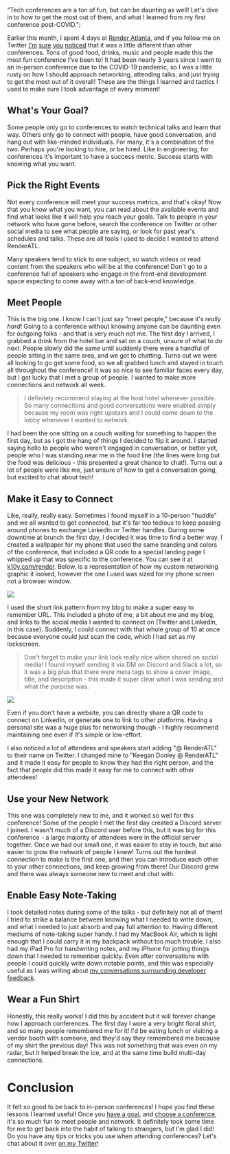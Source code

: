   "Tech conferences are a ton of fun, but can be daunting as well! Let's dive in to how to get the most out of them, and what I learned from my first conference post-COVID.";

Earlier this month, I spent 4 days at [Render Atlanta](https://www.renderatl.com/ 'Render Website'), and if you follow me on Twitter [I'm](https://twitter.com/keegandonley/status/1532836782345166854 'Render Dinner') [sure](https://twitter.com/keegandonley/status/1532148572317261826 'Render Music') [you](https://twitter.com/keegandonley/status/1532439569806807055 'Post Tweet') [noticed](https://twitter.com/keegandonley/status/1532484939513581592 'Rain Tweet') that it was a little different than other conferences. Tons of good food, drinks, music and people made this the most fun conference I've been to! It had been nearly 3 years since I went to an in-person conference due to the COVID-19 pandemic, so I was a little rusty on how I should approach networking, attending talks, and just trying to get the most out of it overall! These are the things I learned and tactics I used to make sure I took advantage of every moment!

## What's Your Goal?

Some people only go to conferences to watch technical talks and learn that way. Others only go to connect with people, have good conversation, and hang out with like-minded individuals. For many, it's a combination of the two. Perhaps you're looking to hire, or be hired. Like in engineering, for conferences it's important to have a success metric. Success starts with knowing what you want.

## Pick the Right Events

Not every conference will meet your success metrics, and that's okay! Now that you know what you want, you can read about the available events and find what looks like it will help you reach your goals. Talk to people in your network who have gone before, search the conference on Twitter or other social media to see what people are saying, or look for past year's schedules and talks. These are all tools I used to decide I wanted to attend RenderATL.

Many speakers tend to stick to one subject, so watch videos or read content from the speakers who will be at the conference! Don't go to a conference full of speakers who engage in the front-end development space expecting to come away with a ton of back-end knowledge.

## Meet People

This is the big one. I know I can't just say "meet people," because it's _really_ _hard_! Going to a conference without knowing anyone can be daunting even for outgoing folks - and that is very much not me. The first day I arrived, I grabbed a drink from the hotel bar and sat on a couch, unsure of what to do next. People slowly did the same until suddenly there were a handful of people sitting in the same area, and we got to chatting. Turns out we were all looking to go get some food, so we all grabbed lunch and stayed in touch all throughout the conference! It was so nice to see familiar faces every day, but I got lucky that I met a group of people. I wanted to make more connections and network all week.

> I definitely recommend staying at the host hotel whenever possible. So many connections and good conversations were enabled simply because my room was right upstairs and I could come down to the lobby whenever I wanted to network.

I had been the one sitting on a couch waiting for something to happen the first day, but as I got the hang of things I decided to flip it around. I started saying hello to people who weren't engaged in conversation, or better yet, people who I was standing near me in the food line (the lines were long but the food was delicious - this presented a great chance to chat!). Turns out a lot of people were like me, just unsure of how to get a conversation going, but excited to chat about tech!

## Make it Easy to Connect

Like, really, really easy. Sometimes I found myself in a 10-person "huddle" and we all wanted to get connected, but it's far too tedious to keep passing around phones to exchange LinkedIn or Twitter handles. During some downtime at brunch the first day, I decided it was time to find a better way. I created a wallpaper for my phone that used the same branding and colors of the conference, that included a QR code to a special landing page I whipped up that was specific to the conference. You can see it at [k10y.com/render](https://k10y.com/render 'Render Page'). Below, is a representation of how my custom networking graphic it looked, however the one I used was sized for my phone screen not a browser window.

![](conference-post:image-1.png)

I used the short link pattern from my blog to make a super easy to remember URL. This included a photo of me, a bit about me and my blog, and links to the social media I wanted to connect on (Twitter and LinkedIn, in this case). Suddenly, I could connect with that whole group of 10 at once because everyone could just scan the code, which I had set as my lockscreen.

> Don't forget to make your link look really nice when shared on social media! I found myself sending it via DM on Discord and Slack a lot, so it was a big plus that there were meta tags to show a cover image, title, and description - this made it super clear what I was sending and what the purpose was.

![](conference-post:image-2.png)

Even if you don't have a website, you can directly share a QR code to connect on LinkedIn, or generate one to link to other platforms. Having a personal site was a huge plus for networking though - I highly recommend maintaining one even if it's simple or low-effort.

I also noticed a lot of attendees and speakers start adding "@ RenderATL" to their name on Twitter. I changed mine to "Keegan Donley @ RenderATL" and it made it easy for people to know they had the right person, and the fact that people did this made it easy for me to connect with other attendees!

## Use your New Network

This one was completely new to me, and it worked so well for this conference! Some of the people I met the first day created a Discord server I joined. I wasn't much of a Discord user before this, but it was big for this conference - a large majority of attendees were in the official server together. Once we had our small one, it was easier to stay in touch, but also easier to grow the network of people I knew! Turns out the hardest connection to make is the first one, and then you can introduce each other to your other connections, and keep growing from there! Our Discord grew and there was always someone new to meet and chat with.

## Enable Easy Note-Taking

I took detailed notes during some of the talks - but definitely not all of them! I tried to strike a balance between knowing what I needed to write down, and what I needed to just absorb and pay full attention to. Having different mediums of note-taking super handy. I had my MacBook Air, which is light enough that I could carry it in my backpack without too much trouble. I also had my iPad Pro for handwriting notes, and my iPhone for jotting things down that I needed to remember quickly. Even after conversations with people I could quickly write down notable points, and this was especially useful as I was writing about [my conversations surrounding developer feedback](https://keegandonley.com/blog/maintaining-a-culture-of-confident-energized-and-successful-engineers 'Developer Feedback Post').

## Wear a Fun Shirt

Honestly, this really works! I did this by accident but it will forever change how I approach conferences. The first day I wore a very bright floral shirt, and so many people remembered me for it! I'd be eating lunch or visiting a vendor booth with someone, and they'd say they remembered me because of my shirt the previous day! This was not something that was even on my radar, but it helped break the ice, and at the same time build multi-day connections.

# Conclusion

It felt so good to be back to in-person conferences! I hope you find these lessons I learned useful! Once you [have a goal](#whatsyourgoal 'Have a Goal'), and [choose a conference](#picktherightevents 'Choose a Conference'), it's so much fun to meet people and network. It definitely took some time for me to get back into the habit of talking to strangers, but I'm glad I did! Do you have any tips or tricks you use when attending conferences? Let's chat about it over [on my Twitter](https://twitter.com/keegandonley 'Twitter')!
